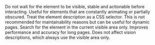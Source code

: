 <ResponseField name="disable stability checks" type="boolean" default={false}>
  Do not wait for the element to be visible, stable and actionable before
  interacting. Useful for elements that are constantly animating or partially
  obscured.
</ResponseField>

<ResponseField name="use css selector" type="boolean" default={false}>
  Treat the element description as a CSS selector. This is not recommended for
  maintainability reasons but can be useful for dynamic pages.
</ResponseField>

<ResponseField name="visible area only" type="boolean" default={false}>
  Search for the element in the current visible area only. Improves performance
  and accuracy for long pages. Does not affect vision descriptions, which always
  use the visible area only.
</ResponseField>
